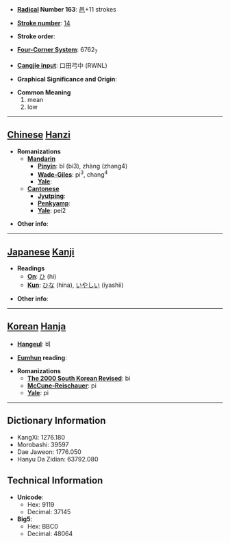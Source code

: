 * '''[[Wiktionary:Chinese radical index| Radical]] Number 163''': [[Wiktionary:Chinese radical index 邑|邑]]+11 strokes

* '''[[Wiktionary:Chinese total strokes index|Stroke number]]''': [[Wiktionary:Chinese total strokes index 14|14]]

* '''Stroke order''': 

* '''[[Wiktionary:Chinese four corner index|Four-Corner System]]''': 6762<sub>7</sub>

* '''[[Wiktionary:Chinese Cangjie index|Cangjie input]]''': 口田弓中 (RWNL)

* '''Graphical Significance and Origin''': 

* '''Common Meaning'''
*#mean
*# low


----

== [[Chinese]] [[Hanzi]] ==

* '''Romanizations'''
** '''[[Mandarin]]'''
*** '''[[Pinyin]]''': bǐ (bi3), zhàng (zhang4)
*** '''[[Wade-Giles]]''': pi<sup>3</sup>, chang<sup>4</sup>
*** '''[[Yale]]''': 
** '''[[Cantonese]]'''
*** '''[[Jyutping]]''':
*** '''[[Penkyamp]]''': 
*** '''[[Yale]]''': pei2

* '''Other info''': 

----

== [[Japanese]] [[Kanji]] ==

* '''Readings'''
** '''[[On]]''': [[ひ]] (hi)
** '''[[Kun]]''': [[ひな]] (hina), [[いやしい]] (iyashii)

* '''Other info''':  

----

== [[Korean]] [[Hanja]] ==

* '''[[Hangeul]]''': 비

* '''[[Eumhun]] reading''': 

* '''Romanizations'''
** '''[[The 2000 South Korean Revised Romanization|The 2000 South Korean Revised]]''': bi
** '''[[McCune-Reischauer]]''': pi
** '''[[Yale]]''': pi

----

== Dictionary Information ==

* KangXi: 1276.180
* Morobashi: 39597
* Dae Jaweon: 1776.050
* Hanyu Da Zidian: 63792.080

== Technical Information ==

* '''Unicode''':
** Hex: 9119
** Decimal: 37145
* '''Big5''':
** Hex: BBC0
** Decimal: 48064